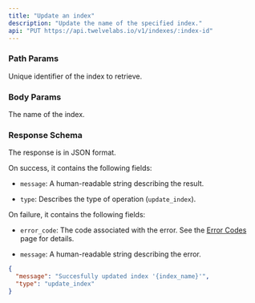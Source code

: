 ```yaml
---
title: "Update an index"
description: "Update the name of the specified index."
api: "PUT https://api.twelvelabs.io/v1/indexes/:index-id"
---
```


### Path Params

<ParamField path="index-id" type="string">
  Unique identifier of the index to retrieve.
</ParamField>

### Body Params

<ParamField body="index_name" type="string">
  The name of the index.
</ParamField>

### Response Schema

The response is in JSON format.

On success, it contains the following fields:

- `message`: A human-readable string describing the result.

- `type`: Describes the type of operation (`update_index`).

On failure, it contains the following fields:

- `error_code`: The code associated with the error. See the
  [Error Codes](/reference/api-reference/error-codes) page for details.

- `message`: A human-readable string describing the error.

<ResponseExample>

```json
{
  "message": "Succesfully updated index '{index_name}'",
  "type": "update_index"
}
```

</ResponseExample>

